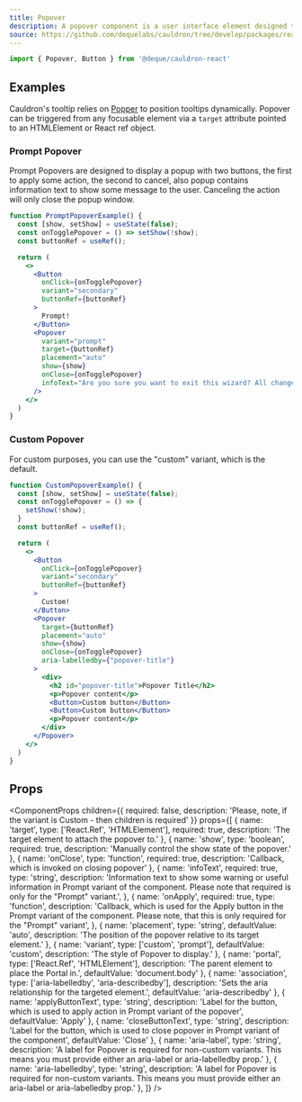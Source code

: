 ```yaml
---
title: Popover
description: A popover component is a user interface element designed to provide contextual information or actions in a compact and non-intrusive manner. 
source: https://github.com/dequelabs/cauldron/tree/develop/packages/react/src/components/Popover/index.tsx
---
```



```js
import { Popover, Button } from '@deque/cauldron-react'
```

## Examples

Cauldron's tooltip relies on [Popper](https://popper.js.org/) to position tooltips dynamically. Popover can be triggered from any focusable element via a `target` attribute pointed to an HTMLElement or React ref object.

### Prompt Popover

Prompt Popovers are designed to display a popup with two buttons, the first to apply some action, the second to cancel, 
also popup contains information text to show some message to the user.
Canceling the action will only close the popup window.

```jsx example
function PromptPopoverExample() {
  const [show, setShow] = useState(false);
  const onTogglePopover = () => setShow(!show);
  const buttonRef = useRef();

  return (
    <>
      <Button 
        onClick={onTogglePopover} 
        variant="secondary" 
        buttonRef={buttonRef}
      >
        Prompt!
      </Button>
      <Popover
        variant="prompt"
        target={buttonRef} 
        placement="auto" 
        show={show} 
        onClose={onTogglePopover}
        infoText="Are you sure you want to exit this wizard? All changes will be lost."
      />
    </>
  )
}
```

### Custom Popover

For custom purposes, you can use the "custom" variant, which is the default.

```jsx example
function CustomPopoverExample() {
  const [show, setShow] = useState(false);
  const onTogglePopover = () => {
    setShow(!show);
  }
  const buttonRef = useRef();

  return (
    <>
      <Button 
        onClick={onTogglePopover} 
        variant="secondary" 
        buttonRef={buttonRef}
      >
        Custom!
      </Button>
      <Popover
        target={buttonRef} 
        placement="auto" 
        show={show} 
        onClose={onTogglePopover}
        aria-labelledby={"popover-title"}
      >
        <div>
          <h2 id="popover-title">Popover Title</h2>
          <p>Popover content</p>
          <Button>Custom button</Button>
          <Button>Custom button</Button>
          <p>Popover content</p>
        </div>
      </Popover>
    </>
  )
}
```

## Props

<ComponentProps
  children={{
    required: false,
    description: 'Please, note, if the variant is Custom - then children is required'
  }}
  props={[
    {
      name: 'target',
      type: ['React.Ref', 'HTMLElement'],
      required: true,
      description: 'The target element to attach the popover to.'
    },
    {
      name: 'show',
      type: 'boolean',
      required: true,
      description: 'Manually control the show state of the popover.'
    },
    {
      name: 'onClose',
      type: 'function',
      required: true,
      description: 'Callback, which is invoked on closing popover'
    },
    {
      name: 'infoText',
      required: true,
      type: 'string',
      description: 'Information text to show some warning or useful information in Prompt variant of the component. Please note that required is only for the "Prompt" variant.',
    },
    {
      name: 'onApply',
      required: true,
      type: 'function',
      description: 'Callback, which is used for the Apply button in the Prompt variant of the component. Please note, that this is only required for the "Prompt" variant',
    },
    {
      name: 'placement',
      type: 'string',
      defaultValue: 'auto',
      description: 'The position of the popover relative to its target element.'
    },
    {
      name: 'variant',
      type: ['custom', 'prompt'],
      defaultValue: 'custom',
      description: 'The style of Popover to display.'
    },
    {
      name: 'portal',
      type: ['React.Ref', 'HTMLElement'],
      description: 'The parent element to place the Portal in.',
      defaultValue: 'document.body'
    },
    {
      name: 'association',
      type: ['aria-labelledby', 'aria-describedby'],
      description: 'Sets the aria relationship for the targeted element.',
      defaultValue: 'aria-describedby'
    },
    {
      name: 'applyButtonText',
      type: 'string',
      description: 'Label for the button, which is used to apply action in Prompt variant of the popover',
      defaultValue: 'Apply'
    },
    {
      name: 'closeButtonText',
      type: 'string',
      description: 'Label for the button, which is used to close popover in Prompt variant of the component',
      defaultValue: 'Close'
    },
    {
      name: 'aria-label',
      type: 'string',
      description: 'A label for Popover is required for non-custom variants. This means you must provide either an aria-label or aria-labelledby prop.'
    },
    {
      name: 'aria-labelledby',
      type: 'string',
      description: 'A label for Popover is required for non-custom variants. This means you must provide either an aria-label or aria-labelledby prop.'
    },
  ]}
/>